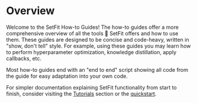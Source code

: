 
# Overview

Welcome to the SetFit How-to Guides! The how-to guides offer a more comprehensive overview of all the tools 🤗 SetFit offers and how to use them.
These guides are designed to be concise and code-heavy, written in "show, don't tell" style. For example, using these guides you may learn how to perform hyperparameter optimization, knowledge distillation, apply callbacks, etc.

Most how-to guides end with an "end to end" script showing all code from the guide for easy adaptation into your own code.

For simpler documentation explaining SetFit functionality from start to finish, consider visiting the [Tutorials](../tutorials/overview) section or the [quickstart](../quickstart).
